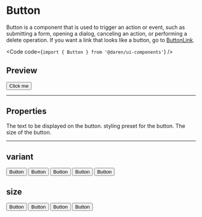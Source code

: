 
# Button

Button is a component that is used to trigger an action or event, such as
submitting a form, opening a dialog, canceling an action, or performing a delete
operation. If you want a link that looks like a button, go to
[ButtonLink](/button-link).

<Code code={`import { Button } from '@daren/ui-components'`} />

## Preview

<Preview>
  <div className="space-y-2">
    <Button>Click me</Button>
  </div>
</Preview>

---

## Properties

<Properties>
  <Property name="children" type="string">
    The text to be displayed on the button.
  </Property>
  <Property name="variant" type={['primary', 'secondary', 'danger', 'success']}>
    styling preset for the button.
  </Property>
  <Property name="size" type={['small', 'medium', 'large']}>
    The size of the button.
  </Property>
</Properties>

---

## variant

<Preview>
  <div className="flex w-full flex-wrap gap-2 p-8">
    <Button>Button</Button>
    <Button variant="primary">Button</Button>
    <Button variant="secondary">Button</Button>
    <Button variant="success">Button</Button>
    <Button variant="danger">Button</Button>
  </div>
</Preview>

## size

<Preview>
  <div className="flex w-full flex-wrap gap-2 p-8">
    <Button>Button</Button>
    <Button size="small">Button</Button>
    <Button size="medium">Button</Button>
    <Button size="large">Button</Button>
  </div>
</Preview>
